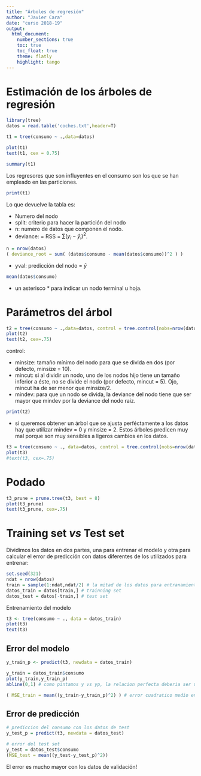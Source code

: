 ```yaml
---
title: "Árboles de regresión"
author: "Javier Cara"
date: "curso 2018-19"
output: 
  html_document:
    number_sections: true
    toc: true
    toc_float: true
    theme: flatly
    highlight: tango
---
```


# Estimación de los árboles de regresión

```r
library(tree)
datos = read.table('coches.txt',header=T)
```

```r
t1 = tree(consumo ~ .,data=datos)
```

```r
plot(t1)
text(t1, cex = 0.75)
```

```r
summary(t1)
```

Los regresores que son influyentes en el consumo son los que se han empleado en las particiones.

```r
print(t1)
```

Lo que devuelve la tabla es:

- Numero del nodo
- split: criterio para hacer la partición del nodo
- n: numero de datos que componen el nodo.
- deviance: = RSS = $\sum(y_i - \hat{y}_i)^2$.

```r
n = nrow(datos)
( deviance_root = sum( (datos$consumo - mean(datos$consumo))^2 ) )
```

- yval: predicción del nodo = $\bar{y}$

```r
mean(datos$consumo)
```

- un asterisco * para indicar un nodo terminal u hoja.

# Parámetros del árbol

```r
t2 = tree(consumo ~ .,data=datos, control = tree.control(nobs=nrow(datos),mincut = 20,minsize = 40,mindev = 0.05))
plot(t2)
text(t2, cex=.75)
```

control:

- minsize: tamaño mínimo del nodo para que se divida en dos (por defecto, minsize = 10).
- mincut: si al dividir un nodo, uno de los nodos hijo tiene un tamaño inferior a éste, no se divide el nodo (por defecto, mincut = 5). Ojo, mincut ha de ser menor que minsize/2.
- mindev: para que un nodo se divida, la deviance del nodo tiene que ser mayor que mindev por la deviance del nodo raiz.

```r
print(t2)
```

- si queremos obtener un árbol que se ajusta perféctamente a los datos hay que utilizar  mindev = 0 y minsize = 2. Estos árboles predicen muy mal porque son muy sensibles a ligeros cambios en los datos.

```r
t3 = tree(consumo ~ ., data=datos, control = tree.control(nobs=nrow(datos),minsize = 2,mindev = 0.0))
plot(t3)
#text(t3, cex=.75)
```

# Podado

```r
t3_prune = prune.tree(t3, best = 8)
plot(t3_prune)
text(t3_prune, cex=.75)
```


# Training set *vs* Test set

Dividimos los datos en dos partes, una para entrenar el modelo y otra para calcular el error de predicción con datos diferentes de los utilizados para entrenar:

```r
set.seed(321)
ndat = nrow(datos)
train = sample(1:ndat,ndat/2) # la mitad de los datos para entranamiento
datos_train = datos[train,] # trainning set
datos_test = datos[-train,] # test set
```

Entrenamiento del modelo

```r
t3 <- tree(consumo ~ ., data = datos_train)
plot(t3)
text(t3)
```

## Error del modelo

```r
y_train_p <- predict(t3, newdata = datos_train)
```


```r
y_train = datos_train$consumo
plot(y_train,y_train_p)
abline(0,1) # como pintamos y vs yp, la relacion perfecta deberia ser una recta a 45º (m=1)
```

```r
( MSE_train = mean((y_train-y_train_p)^2) ) # error cuadratico medio en los datos de training
```

## Error de predicción

```r
# prediccion del consumo con los datos de test
y_test_p = predict(t3, newdata = datos_test)

# error del test set
y_test = datos_test$consumo
(MSE_test = mean((y_test-y_test_p)^2))
```

El error es mucho mayor con los datos de validación!
